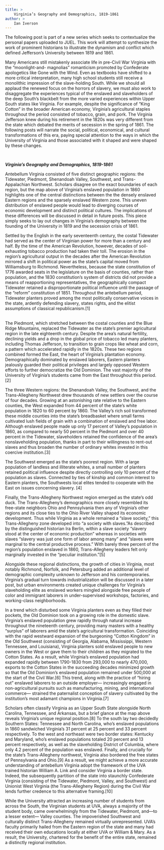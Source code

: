 ```yaml
---
title: >
	Virginia’s Geography and Demographics, 1819-1861
author: >
	Ian Iverson
---
```

<p>The following post is part of a new series which seeks to contextualize the personal papers uploaded to JUEL. This work will attempt to synthesize the work of prominent historians to illustrate the dynamism and conflict which defined Jefferson&rsquo;s University between 1819 and 1861.</p>
<p>Many Americans still mistakenly associate life in pre-Civil War Virginia with the &ldquo;moonlight-and- magnolias&rdquo; romanticism promoted by Confederate apologetics like Gone with the Wind. Even as textbooks have shifted to a more critical interpretation, many high school students still receive a monolithic impression of the slave-holding South. While we should all applaud the renewed focus on the horrors of slavery, we must also work to disaggregate the experiences typical of the enslaved and slaveholders of the deep South&rsquo;s blackbelt from the more varied experiences within Upper South states like Virginia. For example, despite the significance of &ldquo;King Cotton&rdquo; in the broader American economy, Virginia&rsquo;s agricultural staples throughout the period consisted of tobacco, grain, and pork. The Virginia Jefferson knew during his retirement in the 1820s was very different from the state which debated the merits of secession in the spring of 1861. The following posts will narrate the social, political, economical, and cultural transformations of this era, paying special attention to the ways in which the University of Virginia and those associated with it shaped and were shaped by these changes.</p>
<p>&nbsp;</p>
<p><strong><em>Virginia&rsquo;s Geography and Demographics, 1819-1861</em></strong></p>
<p>Antebellum Virginia consisted of five distinct geographic regions: the Tidewater, Piedmont, Shenandoah Valley, Southwest, and Trans-Appalachian Northwest. Scholars disagree on the exact boundaries of each region, but the map above of Virginia&rsquo;s enslaved population in 1860 highlights one of the central distinctions between the the densely enslaved Eastern regions and the sparsely enslaved Western zone. This uneven distribution of enslaved people would lead to diverging courses of economic development and distinct political cultures. The implications of these differences will be discussed in detail in future posts. This piece simply seeks to lay out changes in Virginia&rsquo;s demography between the founding of the University in 1819 and the secession crisis of 1861.</p>
<p>Settled by the English in the early seventeenth century, the costal Tidewater had served as the center of Virginian power for more than a century and half. By the time of the American Revolution, however, decades of soil-exhausting tobacco production had taken their toll. The erosion in the region&rsquo;s agricultural output in the decades after the American Revolution mirrored a shift in political power as the state&rsquo;s capital moved from Williamsburg to Richmond. Nevertheless, because the state constitution of 1776 awarded seats in the legislature on the basis of counties, rather than population, and the 1830 constitution&rsquo;s system of districts did not provide a means of reapportioning representatives, the geographically compact Tidewater retained a disproportionate political influence until the passage of the &ldquo;reform&rdquo; constitution of 1851. Throughout the antebellum period, Tidewater planters proved among the most politically conservative voices in the state, ardently defending slavery, states rights, and the elitist assumptions of classical republicanism.[1]</p>
<p><br />
	The Piedmont, which stretched between the costal counties and the Blue Ridge Mountains, replaced the Tidewater as the state&rsquo;s premier agricultural region in the late eighteenth century. Despite the area&rsquo;s natural fertility, declining yields and a drop in the global price of tobacco led many planters, including Thomas Jefferson, to transition to grain crops like wheat and corn, a pattern which accelerated rapidly in the 1820s. These two regions combined formed the East, the heart of Virginia&rsquo;s plantation economy. Demographically dominated by enslaved laborers, Eastern planters jealously guarded their political privileges and largely opposed Western efforts to further democratize the Old Dominion. The vast majority of the University of Virginia&rsquo;s students came from the East throughout this period.[2]</p>
<p>The three Western regions: the Shenandoah Valley, the Southwest, and the Trans-Allegheny Northwest drew thousands of new settlers over the course of four decades. Growing at an astonishing rate relative to the Eastern counties, the West expanded from 44 percent of the state&rsquo;s white population in 1820 to 60 percent by 1860. The Valley&rsquo;s rich soil transformed these middle counties into the state&rsquo;s breadbasket where small farms cultivated lush fields of grain with a combination of enslaved and free labor. Although enslaved people made up only 17 percent of Valley&rsquo;s population in 1860, as compared to nearly 50 percent in the Piedmont and over 40 percent in the Tidewater, slaveholders retained the confidence of the area&rsquo;s nonslaveholding population, thanks in part to their willingness to rent-out slaves and thus broaden the number of ordinary whites invested in this coercive institution.[3]</p>
<p>The Southwest emerged as the state&rsquo;s poorest region. With a large population of landless and illiterate whites, a small number of planters retained political influence despite directly controlling only 10 percent of the population as slaves. Connected by ties of kinship and common interest to Eastern planters, the Southwests local elites tended to cooperate with the East on issues concerning slavery. [4]</p>
<p>Finally, the Trans-Allegheny Northwest region emerged as the state&rsquo;s odd duck. The Trans-Allegheny&rsquo;s demographics more closely resembled its free-state neighbors Ohio and Pennsylvania then any of Virginia&rsquo;s other regions and its close ties to the Ohio River Valley shaped its economic development. Thus while Virginia as a whole remained a &ldquo;slave society,&rdquo; this Trans-Allegheny zone developed into &ldquo;a society with slaves.&rdquo;As described by the distinguished historian Ira Berlin, within a slave society &ldquo;slavery stood at the center of economic production&rdquo; whereas in societies with slaves &ldquo;slavery was just one form of labor among many&rdquo; and &ldquo;slaves were marginal to the central productive process.&rdquo; With barely three percent of the region&rsquo;s population enslaved in 1860, Trans-Allegheny leaders felt only marginally invested in the &ldquo;peculiar institution.&rdquo;[5]</p>
<p>Alongside these regional distinctions, the growth of cities in Virginia, most notably Richmond, Norfolk, and Petersburg added an additional level of demographic complexity unknown to Jefferson and his contemporaries. Virginia&rsquo;s gradual turn towards industrialization will be discussed in a later post, but urban environments created unique challenges for Virginia&rsquo;s slaveholding elite as enslaved workers mingled alongside free people of color and immigrant laborers in under-supervised workshops, factories, and working-class neighborhoods.</p>
<p>In a trend which disturbed some Virginia planters even as they filled their pockets, the Old Dominion took on a growing role in the domestic slave. Virginia&rsquo;s enslaved population grew rapidly through natural increase throughout the nineteenth century, providing many masters with a healthy &ldquo;surplus&rdquo; of laborers amid the state&rsquo;s agricultural transformation. Coinciding with the rapid westward expansion of the burgeoning &ldquo;Cotton Kingdom&rdquo; in the Old Southwest (consisting of Georgia, Alabama, Mississippi, Western Tennessee, and Louisiana), Virginia planters sold enslaved people to new owners in the West or gave them to their children as they migrated to the Cotton States. As a result, while Virginia&rsquo;s enslaved population had expanded rapidly between 1790-1830 from 293,000 to nearly 470,000, exports to the Cotton States in the succeeding decades minimized growth so that the Old Dominion&rsquo;s enslaved population remained under 500,000 at the start of the Civil War.[6] This trend, along with the practice of &ldquo;hiring out&rdquo; enslaved laborers to an outside employer&mdash; increasingly engaged in non-agricultural pursuits such as manufacturing, mining, and international commerce&mdash; strained the paternalist conception of slavery cultivated by the institution&rsquo;s most adamant champions in Virginia.[7]</p>
<p>Scholars often classify Virginia as an Upper South State alongside North Carolina, Tennessee, and Arkansas, but a brief glance at the map above reveals Virginia&rsquo;s unique regional position.[8] To the south lay two decidedly Southern States: Tennessee and North Carolina, who&rsquo;s enslaved populations in 1860 sandwiched Virginia&rsquo;s 31 percent at 25 percent and 33 percent respectively. To the west and northeast were two border states: Kentucky and Maryland, who&rsquo;s enslaved populations totaled 20 percent and 13 percent respectively, as well as the slaveholding District of Columbia, where only 4.2 percent of the population was enslaved. Finally, and crucially for the state&rsquo;s Trans-Allegheny northwest, Virginia also bordered the free states of Pennsylvania and Ohio.[9] As a result, we might achieve a more accurate understanding of antebellum Virginia adopt the framework of the UVA trained historian William A. Link and consider Virginia a border state. Indeed, the subsequently partition of the state into staunchly Confederate Virginia (consisting of the Tidewater, Piedmont, Valley, and Southwest) and Unionist West Virginia (the Trans-Allegheny Region) during the Civil War lends further credence to this alternative framing.[10]</p>
<p>While the University attracted an increasing number of students from across the South, the Virginian students at UVA, always a majority of the student body, came overwhelmingly from the Tidewater, Piedmont, and&mdash;to a lesser extent&mdash; Valley counties. The impoverished Southwest and culturally distinct Trans-Allegheny remained virtually unrepresented. UVA&rsquo;s faculty primarily hailed from the Eastern region of the state and many had received their own educations locally at either UVA or William &amp; Mary. As a result, the University, chartered for the benefit of the entire state, remained a distinctly regional institution.&nbsp;</p>
